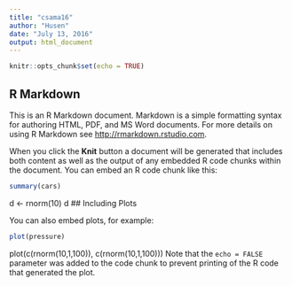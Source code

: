 ```yaml
---
title: "csama16"
author: "Husen"
date: "July 13, 2016"
output: html_document
---
```


```r
knitr::opts_chunk$set(echo = TRUE)
```

## R Markdown

This is an R Markdown document. Markdown is a simple formatting syntax for authoring HTML, PDF, and MS Word documents. For more details on using R Markdown see <http://rmarkdown.rstudio.com>.

When you click the **Knit** button a document will be generated that includes both content as well as the output of any embedded R code chunks within the document. You can embed an R code chunk like this:

```r
summary(cars)
```
d <- rnorm(10)
d
## Including Plots

You can also embed plots, for example:

```r
plot(pressure)
```
plot(c(rnorm(10,1,100)), c(rnorm(10,1,100)))
Note that the `echo = FALSE` parameter was added to the code chunk to prevent printing of the R code that generated the plot.
